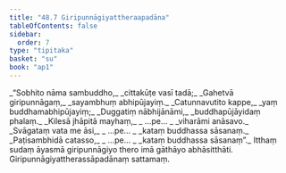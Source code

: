 ```yaml
---
title: "48.7 Giripunnāgiyattheraapadāna"
tableOfContents: false
sidebar:
  order: 7
type: "tipitaka"
basket: "su"
book: "ap1"
---
```



<DynamicBreadcrumb />

<Division number="61" book="ap1" bookNo="20" page="434">

<Paragraph number="6138" type="verses" book="ap1">
_“Sobhito nāma sambuddho,_  
_cittakūṭe vasī tadā;_  
_Gahetvā giripunnāgaṃ,_  
_sayambhuṃ abhipūjayiṃ._  

</Paragraph>

</Division>
<Division number="62" book="ap1" bookNo="20" page="434">

<Paragraph number="6139" type="verses" book="ap1">
_Catunnavutito kappe,_  
_yaṃ buddhamabhipūjayiṃ;_  
_Duggatiṃ nābhijānāmi,_  
_buddhapūjāyidaṃ phalaṃ._  

</Paragraph>

</Division>
<Division number="63" book="ap1" bookNo="20" page="434">

<Paragraph number="6140" type="verses" book="ap1">
_Kilesā jhāpitā mayhaṃ,_  
_ …pe… _  
_viharāmi anāsavo._  

</Paragraph>

</Division>
<Division number="64" book="ap1" bookNo="20" page="434">

<Paragraph number="6141" type="verses" book="ap1">
_Svāgataṃ vata me āsi,_  
_ …pe… _  
_kataṃ buddhassa sāsanaṃ._  

</Paragraph>

</Division>
<Division number="65" book="ap1" bookNo="20" page="434">

<Paragraph number="6142" type="verses" book="ap1">
_Paṭisambhidā catasso,_  
_ …pe… _  
_kataṃ buddhassa sāsanaṃ”._  

</Paragraph>

<Paragraph number="6143" book="ap1">
Itthaṃ sudaṃ āyasmā giripunnāgiyo thero imā gāthāyo abhāsitthāti.

</Paragraph>
</Division>

<Paragraph number="6144" type="center" book="ap1">
Giripunnāgiyattherassāpadānaṃ sattamaṃ.
</Paragraph>